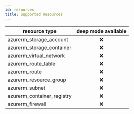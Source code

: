 ```yaml
---
id: resources
title: Supported Resources
---
```


|resource type|deep mode available|
|---|:-:|
| azurerm_storage_account | ❌ |
| azurerm_storage_container | ❌ |
| azurerm_virtual_network | ❌ |
| azurerm_route_table | ❌ |
| azurerm_route | ❌ |
| azurerm_resource_group | ❌ |
| azurerm_subnet | ❌ |
| azurerm_container_registry | ❌ |
| azurerm_firewall | ❌ |

